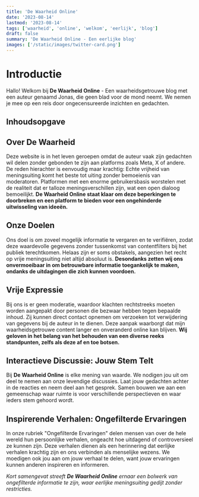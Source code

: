 ```yaml
---
title: 'De Waarheid Online'
date: '2023-08-14'
lastmod: '2023-08-14'
tags: ['waarheid', 'online', 'welkom', 'eerlijk', 'blog']
draft: false
summary: 'De Waarheid Online - Een eerlijke blog'
images: ['/static/images/twitter-card.png']
---
```


# Introductie

Hallo! Welkom bij **De Waarheid Online** - Een waarheidsgetrouwe blog met een auteur genaamd Jonas, die geen blad voor de mond neemt. We nemen je mee op een reis door ongecensureerde inzichten en gedachten.

## Inhoudsopgave

<TOCInline toc={props.toc} exclude="Introduction" />

## Over De Waarheid

Deze website is in het leven geroepen omdat de auteur vaak zijn gedachten wil delen zonder gebonden te zijn aan platforms zoals Meta, X of andere. De reden hierachter is eenvoudig maar krachtig: Echte vrijheid van meningsuiting komt het beste tot uiting zonder bemoeienis van moderatoren. Platformen met een enorme gebruikersbasis worstelen met de realiteit dat er talloze meningsverschillen zijn, wat een open dialoog bemoeilijkt. **De Waarheid Online staat klaar om deze beperkingen te doorbreken en een platform te bieden voor een ongehinderde uitwisseling van ideeën.**

## Onze Doelen

Ons doel is om zoveel mogelijk informatie te vergaren en te verifiëren, zodat deze waardevolle gegevens zonder tussenkomst van contentfilters bij het publiek terechtkomen. Helaas zijn er soms obstakels, aangezien het recht op vrije meningsuiting niet altijd absoluut is. **Desondanks zetten wij ons onvermoeibaar in om betrouwbare informatie toegankelijk te maken, ondanks de uitdagingen die zich kunnen voordoen.**

## Vrije Expressie

Bij ons is er geen moderatie, waardoor klachten rechtstreeks moeten worden aangepakt door personen die bezwaar hebben tegen bepaalde inhoud. Zij kunnen direct contact opnemen om verzoeken tot verwijdering van gegevens bij de auteur in te dienen. Deze aanpak waarborgt dat mijn waarheidsgetrouwe content langer en onveranderd online kan blijven. **Wij geloven in het belang van het behouden van een diverse reeks standpunten, zelfs als deze af en toe botsen.**

## Interactieve Discussie: Jouw Stem Telt

Bij **De Waarheid Online** is elke mening van waarde. We nodigen jou uit om deel te nemen aan onze levendige discussies. Laat jouw gedachten achter in de reacties en neem deel aan het gesprek. Samen bouwen we aan een gemeenschap waar ruimte is voor verschillende perspectieven en waar ieders stem gehoord wordt.

## Inspirerende Verhalen: Ongefilterde Ervaringen

In onze rubriek "Ongefilterde Ervaringen" delen mensen van over de hele wereld hun persoonlijke verhalen, ongeacht hoe uitdagend of controversieel ze kunnen zijn. Deze verhalen dienen als een herinnering dat eerlijke verhalen krachtig zijn en ons verbinden als menselijke wezens. We moedigen ook jou aan om jouw verhaal te delen, want jouw ervaringen kunnen anderen inspireren en informeren.

*Kort samengevat streeft **De Waarheid Online** ernaar een bolwerk van ongefilterde informatie te zijn, waar eerlijke meningsuiting gedijt zonder restricties.*


[^1]: Recht op vrijheid van meningsuiting, wat is dat?
[^2]: Hoe kan men deze informatie verifiëren?
[^3]: GDPR en privacy - lasten van de consument!